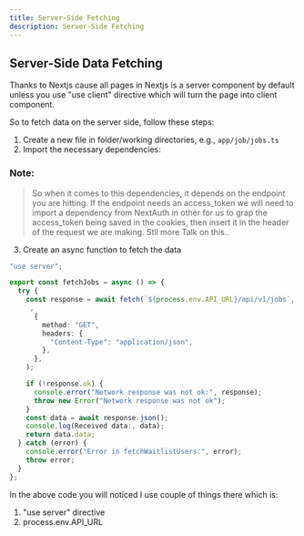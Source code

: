 ```yaml
---
title: Server-Side Fetching
description: Server-Side Fetching
---
```


## Server-Side Data Fetching

Thanks to Nextjs cause all pages in Nextjs is a server component by default unless you use "use client" directive which will turn the page into client component.

So to fetch data on the server side, follow these steps:

1. Create a new file in folder/working directories, e.g., `app/job/jobs.ts`
2. Import the necessary dependencies:

### Note:

> So when it comes to this dependencies, it depends on the endpoint you are hitting. If the endpoint needs an access_token we will need to import a dependency from NextAuth in other for us to grap the access_token being saved in the cookies, then insert it in the header of the request we are making. Stll more Talk on this..

3. Create an async function to fetch the data

```ts
"use server";

export const fetchJobs = async () => {
  try {
    const response = await fetch(`${process.env.API_URL}/api/v1/jobs`,
     ,
      {
        method: "GET",
        headers: {
          "Content-Type": "application/json",
        },
      },
    );

    if (!response.ok) {
      console.error("Network response was not ok:", response);
      throw new Error("Network response was not ok");
    }
    const data = await response.json();
    console.log(Received data:, data);
    return data.data;
  } catch (error) {
    console.error("Error in fetchWaitlistUsers:", error);
    throw error;
  }
};

```

In the above code you will noticed I use couple of things there which is:

1. "use server" directive
2. process.env.API_URL
